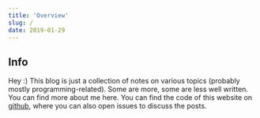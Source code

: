 ```yaml
---
title: 'Overview'
slug: /
date: 2019-01-29
---
```




<LatestArticles />

## Info

Hey :) This blog is just a collection of notes on various topics (probably mostly programming-related). Some are more, some are less well written.
You can find more about me <Link to="/about">here</Link>. You can find the code of this website on <a href="https://github.com/schulke-214/maximilian-schulke" target="_blank" rel="noopener">github</a>, where you can also open issues to discuss the posts.
